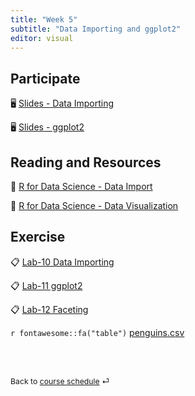 ```yaml
---
title: "Week 5"
subtitle: "Data Importing and ggplot2"
editor: visual
---
```


::: callout-important
:::

## Participate

🖥️ [Slides - Data Importing](/slides/08-import.html)

🖥️ [Slides - ggplot2](/slides/09-ggplot2.html)

## Reading and Resources

📖 [R for Data Science - Data Import](https://r4ds.hadley.nz/data-import)

📖 [R for Data Science - Data Visualization](https://r4ds.hadley.nz/data-visualize)

## Exercise

📋 [Lab-10 Data Importing](/exercise/lab10-import.html)

📋 [Lab-11 ggplot2](/exercise/lab11-ggplot2.html)

📋 [Lab-12 Faceting](/exercise/lab12-facet.html)

`r fontawesome::fa("table")` [penguins.csv](/slides/data/penguins.csv)

<br><br>

::: {style="font-size: 0.875em;"}
Back to [course schedule](/ "Course schedule") ⏎
:::

